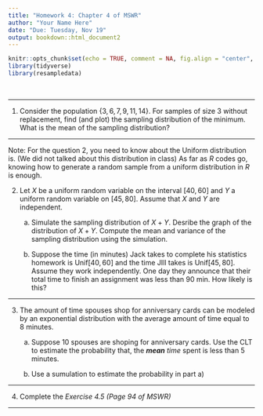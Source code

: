 ```yaml
---
title: "Homework 4: Chapter 4 of MSWR"
author: "Your Name Here"
date: "Due: Tuesday, Nov 19"
output: bookdown::html_document2
---
```


```r
knitr::opts_chunk$set(echo = TRUE, comment = NA, fig.align = "center", warning = FALSE, message = FALSE)
library(tidyverse)
library(resampledata)
```

&nbsp;

***

1. Consider the population $\{3, 6, 7, 9, 11, 14\}$.  For samples of size 3 without replacement, find (and plot) the sampling distribution of the minimum.  What is the mean of the sampling distribution?  



***

Note: For the question 2, you need to know about the Uniform distribution is. (We did not talked about this distribution in class) As far as $R$ codes go, knowing how to generate a random sample from a uniform distribution in $R$ is enough.

2.  Let $X$ be a uniform random variable on the interval $[40, 60]$ and $Y$ a uniform random variable on $[45, 80].$  Assume that $X$ and $Y$ are independent.

      a. Simulate the sampling distribution of $X + Y.$  Desribe the graph of the distribution of $X + Y$.  Compute the mean and variance of the sampling distribution using the simulation.


      b.  Suppose the time (in minutes) Jack takes to complete his statistics homework is $\text{Unif}[40, 60]$ and the time JIll takes is $\text{Unif}[45, 80].$  Assume they work independently.  One day they announce that their total time to finish an assignment was less than 90 min.  How likely is this?
      


***

3. The amount of time spouses shop for anniversary cards can be modeled by an exponential distribution with the average amount of time equal to 8 minutes. 

    a. Suppose 10 spouses are shoping for anniversary cards. Use the CLT to estimate the probability that, the ***mean** time* spent is less than 5 minutes.
    
    
    
    
    b. Use a sumulation to estimate the probability in part a)
    
    
    
***


4. Complete the *Exercise 4.5 (Page 94 of MSWR)*
      
      
***